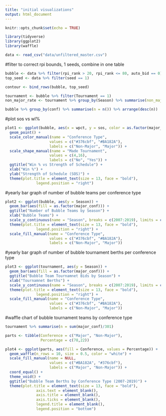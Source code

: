 ```yaml
---
title: "initial visualizations"
output: html_document
---
```


```r
knitr::opts_chunk$set(echo = TRUE)
```

```r
library(tidyverse)
library(ggplot2)
library(waffle)
```

```r
data <- read_csv("data/unfiltered_master.csv")
```

#filter to correct rpi bounds, 1 seeds, combine in one table
```r
bubble <- data %>% filter(rpi_rank > 20, rpi_rank <= 80, auto_bid == 0)
top_seed <- data %>% filter(seed == 1)

contour <- bind_rows(bubble, top_seed)

tournament <- bubble %>% filter(Tournament == 1)
non_major_rate <- tournament %>% group_by(Season) %>% summarise(non_major = 1 -  (sum(major_conf)/n()))

bubble %>% group_by(conf) %>% summarise(n = n()) %>% arrange(desc(n))
```

#plot sos vs wl%
```r
plot1 <- ggplot(bubble, aes(x = wpct, y = sos, color = as.factor(major_conf), shape = as.factor(Tournament))) +
  geom_point() +
  scale_color_manual(name = "Conference Type",
                    values = c("#376cbf", "#BA182A"),
                    labels = c("Non-Major", "Major")) +
  scale_shape_manual(name = "Made Tournament",
                    values = c(4,16), 
                    labels = c("No", "Yes")) +
  ggtitle("Win % vs Strength of Schedule") +
  xlab("Win %") +
  ylab("Strength of Schedule (SOS)") +
  theme(plot.title = element_text(size = 13, face = "bold"),
              legend.position = "right")
```

#yearly bar graph of number of bubble teams per conference type
```r
plot2 <- ggplot(bubble, aes(y = Season)) +
  geom_bar(aes(fill = as.factor(major_conf))) +
  ggtitle("Number of Bubble Teams by Season") +
  xlab("Bubble Teams") +
  scale_y_continuous(name = "Season", breaks = c(2007:2019), limits = c(2006,2020)) +
  theme(plot.title = element_text(size = 13, face = "bold"),
              legend.position = "right") +
  scale_fill_manual(name = "Conference Type",
                    values = c("#376cbf", "#BA182A"),
                    labels = c("Non-Major", "Major"))
```

#yearly bar graph of number of bubble tournament berths per conference type
```r
plot3 <- ggplot(tournament, aes(y = Season)) +
  geom_bar(aes(fill = as.factor(major_conf))) +
  ggtitle("Bubble Team Tournamnet Bids by Season") +
  xlab("Tournamnet Berths") +
  scale_y_continuous(name = "Season", breaks = c(2007:2019), limits = c(2006,2020)) +
  theme(plot.title = element_text(size = 13, face = "bold"),
              legend.position = "right") +
  scale_fill_manual(name = "Conference Type",
                    values = c("#376cbf", "#BA182A"),
                    labels = c("Non-Major", "Major"))
```


#waffle chart of bubble tournament teams by conference type
```r
tournament %>% summarise(n = sum(major_conf)/301)

parts <- tibble(Conference = c("Major", "Non-Major"),
                Percentage = c(78,22))

plot4 <- ggplot(parts, aes(fill = Conference, values = Percentage)) + 
  geom_waffle(n_rows = 10, size = 0.5, color = "white") +
  scale_fill_manual(name = NULL,
                    values = c("#BA182A", "#376cbf"),
                    labels = c("Major", "Non-Major")) +
  coord_equal() +
  theme_void() +
  ggtitle("Bubble Team Berths by Conference Type (2007-2019)") + 
  theme(plot.title = element_text(size = 13, face = "bold"),
              axis.text = element_blank(),
              axis.title = element_blank(),
              axis.ticks = element_blank(),
              legend.title = element_blank(),
              legend.position = "bottom")
```

